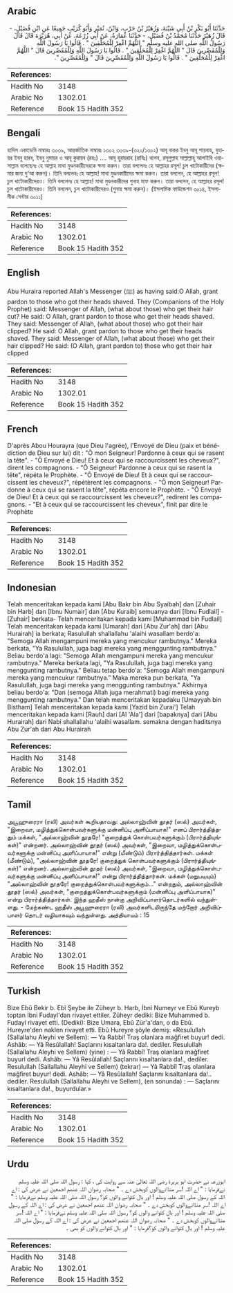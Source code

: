 ## Arabic


<div dir="rtl" lang="ar" style={{fontSize:'larger',backgroundColor:'#f8f9fa',padding:20}}>
حَدَّثَنَا أَبُو بَكْرِ بْنُ أَبِي شَيْبَةَ، وَزُهَيْرُ بْنُ حَرْبٍ، وَابْنُ، نُمَيْرٍ وَأَبُو كُرَيْبٍ جَمِيعًا عَنِ ابْنِ فُضَيْلٍ، - قَالَ زُهَيْرٌ حَدَّثَنَا مُحَمَّدُ بْنُ فُضَيْلٍ، - حَدَّثَنَا عُمَارَةُ، عَنْ أَبِي زُرْعَةَ، عَنْ أَبِي، هُرَيْرَةَ قَالَ قَالَ رَسُولُ اللَّهِ صلى الله عليه وسلم ‏"‏ اللَّهُمَّ اغْفِرْ لِلْمُحَلِّقِينَ ‏"‏ ‏.‏ قَالُوا يَا رَسُولَ اللَّهِ وَلِلْمُقَصِّرِينَ قَالَ ‏"‏ اللَّهُمَّ اغْفِرْ لِلْمُحَلِّقِينَ ‏"‏ ‏.‏ قَالُوا يَا رَسُولَ اللَّهِ وَلِلْمُقَصِّرِينَ قَالَ ‏"‏ اللَّهُمَّ اغْفِرْ لِلْمُحَلِّقِينَ ‏"‏ ‏.‏ قَالُوا يَا رَسُولَ اللَّهِ وَلِلْمُقَصِّرِينَ قَالَ ‏"‏ وَلِلْمُقَصِّرِينَ ‏"‏‏.‏
</div>
<div style={{backgroundColor:'#f8f9fa',padding:20, marginBottom: 10}}><table> <thead> <tr> <th>References:</th> <th></th> </tr> </thead> <tbody><tr><td>Hadith No</td><td>3148</td></tr><tr><td>Arabic No</td><td>1302.01</td></tr><tr><td>Reference</td><td>Book 15 Hadith 352</td></tr></tbody></table></div>

## Bengali


<div dir="ltr" lang="bn" style={{fontSize:'larger',backgroundColor:'#f8f9fa',padding:20}}>
হাদিস একাডেমি নাম্বারঃ ৩০৩৯, আন্তর্জাতিক নাম্বারঃ ১৩০২ ৩০৩৯-(৩২০/১৩০২) আবূ বাকর ইবনু আবূ শায়বাহ্, যুহায়র ইবনু হারব, ইবনু নুমায়র ও আবূ কুরায়ব (রহঃ) .... আবূ হুরায়রাহ (রাযিঃ) বলেন, রসূলুল্লাহ সাল্লাল্লাহু আলাইহি ওয়াসাল্লাম বলেছেনঃ হে আল্লাহ মাথা মুণ্ডনকারীদেরকে ক্ষমা করুন। তারা বললেনঃ হে আল্লাহর রসূল! চুল খাটোকারীদের (ক্ষমার জন্য দু'আ করুন)। তিনি বললেনঃ হে আল্লাহ! মাথা মুণ্ডনকারীদের ক্ষমা করুন। তারা বললেন, হে আল্লাহর রসূল! চুল খাটোকারীদেরও। তিনি বললেনঃ হে আল্লাহ! মাথা মুণ্ডনকারীদের গুনাহ মাফ করুন। তারা বললেন, হে আল্লাহর রসূল! চুল খাটোকারীদেরও। তিনি বললেন, চুল খাটোকারীদেরও (গুনাহ ক্ষমা করুন)। (ইসলামিক ফাউন্ডেশন ৩০১৪, ইসলামীক সেন্টার ৩০১১)
</div>
<div style={{backgroundColor:'#f8f9fa',padding:20, marginBottom: 10}}><table> <thead> <tr> <th>References:</th> <th></th> </tr> </thead> <tbody><tr><td>Hadith No</td><td>3148</td></tr><tr><td>Arabic No</td><td>1302.01</td></tr><tr><td>Reference</td><td>Book 15 Hadith 352</td></tr></tbody></table></div>

## English


<div dir="ltr" lang="en" style={{fontSize:'larger',backgroundColor:'#f8f9fa',padding:20}}>
Abu Huraira reported Allah's Messenger (ﷺ) as having said:O Allah, grant pardon to those who got their heads shaved. They (Companions of the Holy Prophet) said: Messenger of Allah, (what about those) who get their hair cut? He said: O Allah, grant pardon to those who get their heads shaved. They said: Messenger of Allah, (what about those) who got their hair clipped? He said: O Allah, grant pardon to those who get their heads shaved. They said: Messenger of Allah, (what about those) who get their hair clipped? He said: (O Allah, grant pardon to) those who get their hair clipped
</div>
<div style={{backgroundColor:'#f8f9fa',padding:20, marginBottom: 10}}><table> <thead> <tr> <th>References:</th> <th></th> </tr> </thead> <tbody><tr><td>Hadith No</td><td>3148</td></tr><tr><td>Arabic No</td><td>1302.01</td></tr><tr><td>Reference</td><td>Book 15 Hadith 352</td></tr></tbody></table></div>

## French


<div dir="ltr" lang="fr" style={{fontSize:'larger',backgroundColor:'#f8f9fa',padding:20}}>
D'après Abou Hourayra (que Dieu l'agrée), l'Envoyé de Dieu (paix et bénédiction de Dieu sur lui) dit : "Ô mon Seigneur! Pardonne à ceux qui se rasent la tête". - "Ô Envoyé e Dieu! Et à ceux qui se raccourcissent les cheveux?", dirent les compagnons. - "Ô Seigneur! Pardonne à ceux qui se rasent la tête", répéta le Prophète. - "Ô Envoyé de Dieu! Et à ceux qui se raccourcissent les cheveux?", répétèrent les compagnons. - "Ô mon Seigneur! Pardonne à ceux qui se rasent la tête", répéta encore le Prophète. - "Ô Envoyé de Dieu! Et à ceux qui se raccourcissent les cheveux?", redirent les compagnons. - "Et à ceux qui se raccourcissent les cheveux", finit par dire le Prophète
</div>
<div style={{backgroundColor:'#f8f9fa',padding:20, marginBottom: 10}}><table> <thead> <tr> <th>References:</th> <th></th> </tr> </thead> <tbody><tr><td>Hadith No</td><td>3148</td></tr><tr><td>Arabic No</td><td>1302.01</td></tr><tr><td>Reference</td><td>Book 15 Hadith 352</td></tr></tbody></table></div>

## Indonesian


<div dir="ltr" lang="id" style={{fontSize:'larger',backgroundColor:'#f8f9fa',padding:20}}>
Telah menceritakan kepada kami [Abu Bakr bin Abu Syaibah] dan [Zuhair bin Harb] dan [Ibnu Numair] dan [Abu Kuraib] semuanya dari [Ibnu Fudlail] - [Zuhair] berkata- Telah menceritakan kepada kami [Muhammad bin Fudlail] Telah menceritakan kepada kami [Umarah] dari [Abu Zur'ah] dari [Abu Hurairah] ia berkata; Rasulullah shallallahu 'alaihi wasallam berdo'a: "Semoga Allah mengampuni mereka yang mencukur rambutnya." Mereka berkata, "Ya Rasulullah, juga bagi mereka yang menggunting rambutnya." Beliau berdo'a lagi: "Semoga Allah mengampuni mereka yang mencukur rambutnya." Mereka berkata lagi, "Ya Rasulullah, juga bagi mereka yang menggunting rambutnya." Beliau tetap berdo'a: "Semoga Allah mengampuni mereka yang mencukur rambutnya." Maka mereka pun berkata, "Ya Rasulullah, juga bagi mereka yang menggunting rambutnya." Akhirnya beliau berdo'a: "Dan (semoga Allah juga merahmati) bagi mereka yang menggunting rambutnya." Dan telah menceritakan kepadaku [Umayyah bin Bistham] Telah menceritakan kepada kami [Yazid bin Zurai'] Telah menceritakan kepada kami [Rauh] dari [Al 'Ala'] dari [bapaknya] dari [Abu Hurairah] dari Nabi shallallahu 'alaihi wasallam. semakna dengan haditsnya Abu Zur'ah dari Abu Hurairah
</div>
<div style={{backgroundColor:'#f8f9fa',padding:20, marginBottom: 10}}><table> <thead> <tr> <th>References:</th> <th></th> </tr> </thead> <tbody><tr><td>Hadith No</td><td>3148</td></tr><tr><td>Arabic No</td><td>1302.01</td></tr><tr><td>Reference</td><td>Book 15 Hadith 352</td></tr></tbody></table></div>

## Tamil


<div dir="ltr" lang="ta" style={{fontSize:'larger',backgroundColor:'#f8f9fa',padding:20}}>
அபூஹுரைரா (ரலி) அவர்கள் கூறியதாவது: அல்லாஹ்வின் தூதர் (ஸல்) அவர்கள், "இறைவா, மழித்துக்கொள்பவர்களுக்கு மன்னிப்பு அளிப்பாயாக!" எனப் பிரார்த்தித்ததும் மக்கள், "அல்லாஹ்வின் தூதரே! "குறைத்துக் கொள்பவர்களுக்கும் (பிரார்த்தியுங்கள்)" என்றனர். அல்லாஹ்வின் தூதர் (ஸல்) அவர்கள், "இறைவா, மழித்துக்கொள்பவர்களுக்கு மன்னிப்பு அளிப்பாயாக!" என்று (மீண்டும்) பிரார்த்தித்தார்கள். மக்கள் (மீண்டும்), "அல்லாஹ்வின் தூதரே! குறைத்துக் கொள்பவர்களுக்கும் (பிரார்த்தியுங்கள்)" என்றனர். அல்லாஹ்வின் தூதர் (ஸல்) அவர்கள், "இறைவா, மழித்துக்கொள்பவர்களுக்கு மன்னிப்பு அளிப்பாயாக!" என்று பிரார்த்தித்தார்கள். மக்கள் (மறுபடியும்) "அல்லாஹ்வின் தூதரே! குறைத்துக்கொள்பவர்களுக்கும்..." என்றதும், அல்லாஹ்வின் தூதர் (ஸல்) அவர்கள், "குறைத்துக்கொள்பவர்களுக்கும் (மன்னிப்பு அளிப்பாயாக)" என்று பிரார்த்தித்தார்கள். இந்த ஹதீஸ் நான்கு அறிவிப்பாளர்தொடர்களில் வந்துள்ளது. - மேற்கண்ட ஹதீஸ் அபூஹுரைரா (ரலி) அவர்களிடமிருந்தே மற்றோர் அறிவிப்பாளர் தொடர் வழியாகவும் வந்துள்ளது. அத்தியாயம் : 15
</div>
<div style={{backgroundColor:'#f8f9fa',padding:20, marginBottom: 10}}><table> <thead> <tr> <th>References:</th> <th></th> </tr> </thead> <tbody><tr><td>Hadith No</td><td>3148</td></tr><tr><td>Arabic No</td><td>1302.01</td></tr><tr><td>Reference</td><td>Book 15 Hadith 352</td></tr></tbody></table></div>

## Turkish


<div dir="ltr" lang="tr" style={{fontSize:'larger',backgroundColor:'#f8f9fa',padding:20}}>
Bize Ebû Bekir b. Ebî Şeybe ile Züheyr b. Harb, İbni Numeyr ve Ebû Kureyb toptan İbni Fudayl'dan rivayet ettiler. Züheyr dediki: Bize Muhammed b. Fudayl rivayet etti. (Dediki): Bize Umara, Ebû Zür'a'dan, o da Ebû. Hureyre'den naklen rivayet etti. Ebû Hureyre şöyle demiş: «Resulullah (Sallallahu Aleyhi ve Sellem): — Ya Rabbi! Traş olanlara mağfiret buyur! dedi. Ashâb: — Yâ Resûlallah! Saçlarını kısaltanlara da!. dediler. Resulullah (Sallallahu Aleyhi ve Sellem) (yine) : — Yâ Rabbî! Traş olanlara mağfiret buyurl dedi. Ashâb: — Yâ Resûlallah! Saçlarını kısaltanlara da!., dediler. Resulullah (Sallallahu Aleyhi ve Sellem) (tekrar) — Yâ Rabbîl Traş olanlara mağfiret buyur! dedi. Ashâb: — Yâ Resûlallah! Saçlarını kısaltanlara da!.. dediler. Resulullah (Sallallahu Aleyhi ve Sellem), (en sonunda) : — Saçlarını kısaltanlara da!., buyurdular.»
</div>
<div style={{backgroundColor:'#f8f9fa',padding:20, marginBottom: 10}}><table> <thead> <tr> <th>References:</th> <th></th> </tr> </thead> <tbody><tr><td>Hadith No</td><td>3148</td></tr><tr><td>Arabic No</td><td>1302.01</td></tr><tr><td>Reference</td><td>Book 15 Hadith 352</td></tr></tbody></table></div>

## Urdu


<div dir="rtl" lang="ur" style={{fontSize:'larger',backgroundColor:'#f8f9fa',padding:20}}>
ابوزرعہ نے حضرت ابو ہریرۃ رضی اللہ تعالیٰ عنہ سے روایت کی ، کہا : رسول اللہ صلی اللہ علیہ وسلم نےفرمایا : " اے اللہ !سر منڈانےوالوں کوبخش دے ۔ " صحابہ رضوان اللہ عنھم اجمعین نے عرض کی : اے اللہ کے رسول صلی اللہ علیہ وسلم ! اور بال کٹوانے والوں کو؟ رسول اللہ صلی اللہ علیہ وسلم نےفرمایا : " اے اللہ !سر منڈانےوالوں کوبخش دے ۔ " صحابہ رضوان اللہ عنھم اجمعین نے عرض کی : اے اللہ کے رسول صلی اللہ علیہ وسلم ! اور بال کٹوانے والوں کو؟ رسول اللہ صلی اللہ علیہ وسلم نےفرمایا : " اے اللہ !سر منڈانےوالوں کوبخش دے ۔ " صحابہ رضوان اللہ عنھم اجمعین نے عرض کی : اے اللہ کے رسول صلی اللہ علیہ وسلم ! اور بال کٹوانے والوں کو؟فرمایا : " اور بال کٹوانے والوں کو بھی ۔
</div>
<div style={{backgroundColor:'#f8f9fa',padding:20, marginBottom: 10}}><table> <thead> <tr> <th>References:</th> <th></th> </tr> </thead> <tbody><tr><td>Hadith No</td><td>3148</td></tr><tr><td>Arabic No</td><td>1302.01</td></tr><tr><td>Reference</td><td>Book 15 Hadith 352</td></tr></tbody></table></div>